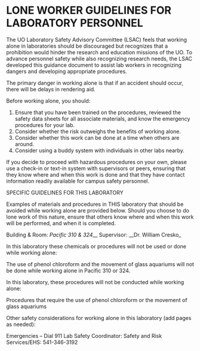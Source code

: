 # LONE WORKER GUIDELINES FOR LABORATORY PERSONNEL

The UO Laboratory Safety Advisory Committee (LSAC) feels that working alone in laboratories should be discouraged but recognizes that a prohibition would hinder the research and education missions of the UO. To advance personnel safety while also recognizing research needs, the LSAC developed this guidance document to assist lab workers in recognizing dangers and developing appropriate procedures.  

The primary danger in working alone is that if an accident should occur, there will be delays in rendering aid.   

Before working alone, you should:

1. Ensure that you have been trained on the procedures, reviewed the safety data sheets for all associate materials, and know the emergency procedures for your lab.
2. 	Consider whether the risk outweighs the benefits of working alone. 
3. 	Consider whether this work can be done at a time when others are around.
4. 	Consider using a buddy system with individuals in other labs nearby.   

If you decide to proceed with hazardous procedures on your own, please use a check-in or text-in system with supervisors or peers, ensuring that they know where and when this work is done and that they have contact information readily available for campus safety personnel. 

SPECIFIC GUIDELINES FOR THIS LABORATORY

Examples of materials and procedures in THIS laboratory that should be avoided while working alone are provided below. Should you choose to do lone work of this nature, ensure that others know where and when this work will be performed, and when it is completed.

Building & Room: _Pacific 310 & 324___ Supervisor: __Dr. William Cresko_

In this laboratory these chemicals or procedures will not be used or done while working alone: 

The use of phenol chloroform and the movement of glass aquariums will not be done while working alone in Pacific 310 or 324.   


In this laboratory, these procedures will not be conducted while working alone:

Procedures that require the use of phenol chloroform or the movement of glass aquariums


Other safety considerations for working alone in this laboratory (add pages as needed):


Emergencies – Dial 911 
Lab Safety Coordinator: 
Safety and Risk Services/EHS: 541-346-3192

